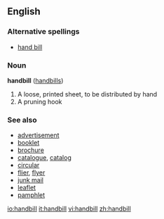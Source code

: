 ==English==
===Alternative spellings===
*[[hand bill]]

===Noun===
'''handbill''' ([[handbills]])

#A loose, printed sheet, to be distributed by hand
#A pruning hook

===See also===
*[[advertisement]]
*[[booklet]]
*[[brochure]]
*[[catalogue]], [[catalog]]
*[[circular]]
*[[flier]], [[flyer]]
*[[junk mail]]
*[[leaflet]]
*[[pamphlet]]

[[io:handbill]]
[[it:handbill]]
[[vi:handbill]]
[[zh:handbill]]
